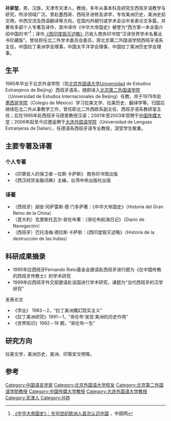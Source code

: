 '''孙家堃'''，男，汉族，天津市天津人，教授。多年从事本科及研究生西班牙语教学与研究，所涉领域广泛。曾赴墨西哥、西班牙进修及讲学，专攻美洲历史，美洲史前文明，中西交流及西语翻译等方向。在国内外期刊或学术会议中发表论文多篇，并著有多部个人专著及译作，其中译作《中华大帝国史》被誉为“西方第一本全面介绍中国的书”<ref name="测试">[http://www.china.com.cn/book/txt/2009-10/30/content_18797863.htm 《中华大帝国史》：令16世纪欧洲人首次认识中国] {{Wayback|url=http://www.china.com.cn/book/txt/2009-10/30/content_18797863.htm |date=20160305025657 }}，中国网</ref>；译作[[西印度毀滅述略|《西印度毁灭述略》]]已收入商务印书馆“汉译世界学术名著丛书珍藏版”。曾经担任北二外学术委员会委员，原北京第二外国语学院西班牙语系主任，中国拉丁美洲学会理事，中国太平洋学会理事，中国拉丁美洲历史学会理事。

== 生平 ==
1965年毕业于北京外语学院（现[[北京外国语大学|北京外国语大学]]Universidad de Estudios Extranjeros de Beijing）西班牙语系，随即进入[[北京第二外国语学院|北京第二外国语学院]]（Universidad de Estudios Internacionales de Beijing）任教，并于1979年赴[[墨西哥学院|墨西哥学院]]（Colegio de México）学习拉美文学、拉美历史、翻译学等。归国后继续在北二外从事教学工作，曾任职北二外西欧系副主任、西班牙语系教研室主任；后在1995年赴西班牙马德里教授汉语；2001年至2003年受聘于[[中国传媒大学|中国传媒大学]]；2006年起至今应邀返聘于[[大连外国语学院|大连外国语学院]]（Universidad de Lenguas Extranjeras de Dalian），任德语系西班牙语专业教授，深受学生敬重。

== 主要专著及译著 ==
=== 个人专著 ===
*《印第安人的保卫者－拉斯·卡萨斯》 商务印书馆出版
*《西汉经贸金融词典》主编，台湾中央出版社出版

=== 译著 ===
*（西班牙）胡安·冈萨雷斯·德·门多萨著：《中华大帝国史》（Historia del Gran Reino de la China）
*（意大利）克里斯托瓦尔·哥伦布著：《哥伦布航海日记》（Diario de Navegación）
*（西班牙）巴托洛梅·德拉斯·卡萨斯：《西印度毁灭述略》（Historia de la destrucción de las Indias）

== 科研成果摘录 ==
* 1995年应西班牙Fernando Rielo基金会邀请赴西班牙进行题为《在中国传教的西班牙传教士》的学术研究
* 1999年应西班牙外交部邀请赴该国进行学术研究，课题为“当代西班牙的汉学研究” 　　
发表论文
* 《学丛》 1983－2，“拉丁美洲魔幻现实主义” 　　
* 《拉丁美洲研究》1991－1，“哥伦布‘发现’美洲的历史作用” 　　
* 《世界知识》1992－19 期，“哥伦布一生”

== 研究方向 ==
拉美文学，美洲历史，美洲、印第安文明等。

== 参考 ==
<references />

{{Authority control}}
{{DEFAULTSORT:S}}
[[Category:中国语言学家|Category:中国语言学家]]
[[Category:北京外国语大学校友|Category:北京外国语大学校友]]
[[Category:北京第二外国语学院教授|Category:北京第二外国语学院教授]]
[[Category:中国传媒大学教授|Category:中国传媒大学教授]]
[[Category:大连外国语大学教授|Category:大连外国语大学教授]]
[[Category:天津人|Category:天津人]]
[[Category:孙姓|Category:孙姓]]